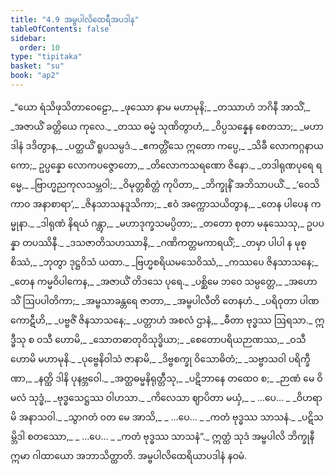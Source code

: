 ```yaml
---
title: "4.9 အမ္ဗပါလိထေရီအပဒါန"
tableOfContents: false
sidebar:
  order: 10
type: "tipitaka"
basket: "su"
book: "ap2"
---
```



<DynamicBreadcrumb />

<Division number="204" book="ap2">

<Paragraph number="1424" type="verses" book="ap2">
_“ယော ရံသိဖုသိတာဝေဠော,_  
_ဖုဿော နာမ မဟာမုနိ;_  
_တဿာဟံ ဘဂိနီ အာသိံ,_  
_အဇာယိံ ခတ္တိယေ ကုလေ._  

</Paragraph>

</Division>
<Division number="205" book="ap2">

<Paragraph number="1425" type="verses" book="ap2">
_တဿ ဓမ္မံ သုဏိတွာဟံ,_  
_ဝိပ္ပသန္နေန စေတသာ;_  
_မဟာဒါနံ ဒဒိတွာန,_  
_ပတ္ထယိံ ရူပသမ္ပဒံ._  

</Paragraph>

</Division>
<Division number="206" book="ap2">

<Paragraph number="1426" type="verses" book="ap2">
_ဧကတ္တိံသေ ဣတော ကပ္ပေ,_  
_သိခီ လောကဂ္ဂနာယကော;_  
ဥပ္ပန္နော လောကပဇ္ဇောတော,_  
_တိလောကသရဏော ဇိနော._  

</Paragraph>

</Division>
<Division number="207" book="ap2">

<Paragraph number="1427" type="verses" book="ap2">
_တဒါရုဏပုရေ ရမ္မေ,_  
_ဗြာဟ္မညကုလသမ္ဘဝါ;_  
_ဝိမုတ္တစိတ္တံ ကုပိတာ,_  
_ဘိက္ခုနိံ အဘိသာပယိံ._  

</Paragraph>

</Division>
<Division number="208" book="ap2">

<Paragraph number="1428" type="verses" book="ap2">
_‘ဝေသိကာဝ အနာစာရာ’,_  
_ဇိနသာသနဒူသိကာ;_  
_ဧဝံ အက္ကောသယိတွာန,_  
_တေန ပါပေန ကမ္မုနာ._  

</Paragraph>

</Division>
<Division number="209" book="ap2">

<Paragraph number="1429" type="verses" book="ap2">
_ဒါရုဏံ နိရယံ ဂန္တွာ,_  
_မဟာဒုက္ခသမပ္ပိတာ;_  
_တတော စုတာ မနုဿေသု,_  
ဥပပန္နာ တပဿိနီ._  

</Paragraph>

</Division>
<Division number="210" book="ap2">

<Paragraph number="1430" type="verses" book="ap2">
_ဒသဇာတိသဟဿာနိ,_  
_ဂဏိကတ္တမကာရယိံ;_  
_တမှာ ပါပါ န မုစ္စိဿံ,_  
_ဘုတွာ ဒုဋ္ဌဝိသံ ယထာ._  

</Paragraph>

</Division>
<Division number="211" book="ap2">

<Paragraph number="1431" type="verses" book="ap2">
_ဗြဟ္မစရိယမသေဝိဿံ,_  
_ကဿပေ ဇိနသာသနေ;_  
_တေန ကမ္မဝိပါကေန,_  
_အဇာယိံ တိဒသေ ပုရေ._  

</Paragraph>

</Division>
<Division number="212" book="ap2">

<Paragraph number="1432" type="verses" book="ap2">
_ပစ္ဆိမေ ဘဝေ သမ္ပတ္တေ,_  
_အဟောသိံ ဩပပါတိကာ;_  
_အမ္ဗသာခန္တရေ ဇာတာ,_  
_အမ္ဗပါလီတိ တေနဟံ._  

</Paragraph>

</Division>
<Division number="213" book="ap2">

<Paragraph number="1433" type="verses" book="ap2">
_ပရိဝုတာ ပါဏကောဋီဟိ,_  
_ပဗ္ဗဇိံ ဇိနသာသနေ;_  
_ပတ္တာဟံ အစလံ ဌာနံ,_  
_ဓီတာ ဗုဒ္ဓဿ ဩရသာ._  

</Paragraph>

</Division>
<Division number="214" book="ap2">

<Paragraph number="1434" type="verses" book="ap2">
ဣဒ္ဓီသု စ ဝသီ ဟောမိ,_  
_သောတဓာတုဝိသုဒ္ဓိယာ;_  
_စေတောပရိယဉာဏဿ,_  
_ဝသီ ဟောမိ မဟာမုနိ._  

</Paragraph>

</Division>
<Division number="215" book="ap2">

<Paragraph number="1435" type="verses" book="ap2">
_ပုဗ္ဗေနိဝါသံ ဇာနာမိ,_  
_ဒိဗ္ဗစက္ခု ဝိသောဓိတံ;_  
_သဗ္ဗာသဝါ ပရိက္ခီဏာ,_  
_နတ္ထိ ဒါနိ ပုနဗ္ဘဝေါ._  

</Paragraph>

</Division>
<Division number="216" book="ap2">

<Paragraph number="1436" type="verses" book="ap2">
_အတ္ထဓမ္မနိရုတ္တီသု,_  
_ပဋိဘာနေ တထေဝ စ;_  
_ဉာဏံ မေ ဝိမလံ သုဒ္ဓံ,_  
_ဗုဒ္ဓသေဋ္ဌဿ ဝါဟသာ._  

</Paragraph>

</Division>
<Division number="217" book="ap2">

<Paragraph number="1437" type="verses" book="ap2">
_ကိလေသာ ဈာပိတာ မယှံ,_  
_ …ပေ… _  
_ဝိဟရာမိ အနာသဝါ._  

</Paragraph>

</Division>
<Division number="218" book="ap2">

<Paragraph number="1438" type="verses" book="ap2">
_သွာဂတံ ဝတ မေ အာသိ,_  
_ …ပေ… _  
_ကတံ ဗုဒ္ဓဿ သာသနံ._  

</Paragraph>

</Division>
<Division number="219" book="ap2">

<Paragraph number="1439" type="verses" book="ap2">
_ပဋိသမ္ဘိဒါ စတဿော,_  
_ …ပေ… _  
_ကတံ ဗုဒ္ဓဿ သာသနံ”._  

</Paragraph>

<Paragraph number="1440" book="ap2">
ဣတ္ထံ သုဒံ အမ္ဗပါလိ ဘိက္ခုနီ ဣမာ ဂါထာယော အဘာသိတ္ထာတိ.

</Paragraph>
</Division>

<Paragraph number="1441" type="center" book="ap2">
အမ္ဗပါလိထေရိယာပဒါနံ နဝမံ.
</Paragraph>